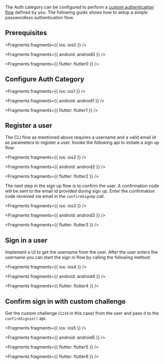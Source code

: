 The Auth category can be configured to perform a [custom authentication flow](https://docs.aws.amazon.com/cognito/latest/developerguide/user-pool-lambda-challenge.html) defined by you. The following guide shows how to setup a simple passwordless authentication flow.

## Prerequisites


<Fragments fragments={{ ios: ios0 }} />


<Fragments fragments={{ android: android0 }} />


<Fragments fragments={{ flutter: flutter0 }} />

## Configure Auth Category


<Fragments fragments={{ ios: ios1 }} />


<Fragments fragments={{ android: android1 }} />


<Fragments fragments={{ flutter: flutter1 }} />

## Register a user

The CLI flow as mentioned above requires a username and a valid email id as parameters to register a user. Invoke the following api to initiate a sign up flow.


<Fragments fragments={{ ios: ios2 }} />


<Fragments fragments={{ android: android2 }} />


<Fragments fragments={{ flutter: flutter2 }} />

The next step in the sign up flow is to confirm the user. A confirmation code will be sent to the email id provided during sign up. Enter the confirmation code received via email in the `confirmSignUp` call.


<Fragments fragments={{ ios: ios3 }} />


<Fragments fragments={{ android: android3 }} />


<Fragments fragments={{ flutter: flutter3 }} />

## Sign in a user

Implement a UI to get the username from the user. After the user enters the username you can start the sign in flow by calling the following method:


<Fragments fragments={{ ios: ios4 }} />


<Fragments fragments={{ android: android4 }} />


<Fragments fragments={{ flutter: flutter4 }} />

## Confirm sign in with custom challenge

Get the custom challenge (`1234` in this case) from the user and pass it to the `confirmSignin()` api.


<Fragments fragments={{ ios: ios5 }} />


<Fragments fragments={{ android: android5 }} />


<Fragments fragments={{ flutter: flutter5 }} />


<Fragments fragments={{ flutter: flutter6 }} />
